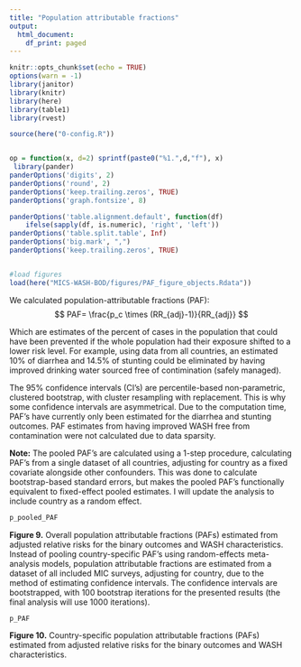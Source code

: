 ```yaml
---
title: "Population attributable fractions"
output:
  html_document:
    df_print: paged
---
```


<!-- output: html_notebook -->






```r
knitr::opts_chunk$set(echo = TRUE)
options(warn = -1) 
library(janitor)
library(knitr)
library(here)
library(table1)
library(rvest)

source(here("0-config.R"))


op = function(x, d=2) sprintf(paste0("%1.",d,"f"), x) 
 library(pander)
panderOptions('digits', 2)
panderOptions('round', 2)
panderOptions('keep.trailing.zeros', TRUE)
panderOptions('graph.fontsize', 8)

panderOptions('table.alignment.default', function(df)
    ifelse(sapply(df, is.numeric), 'right', 'left'))
panderOptions('table.split.table', Inf)
panderOptions('big.mark', ",")
panderOptions('keep.trailing.zeros', TRUE)


#load figures
load(here("MICS-WASH-BOD/figures/PAF_figure_objects.Rdata"))

```

We calculated population-attributable fractions (PAF):  
$$ 
PAF= \frac{p_c \times (RR_{adj}-1)}{RR_{adj}}
$$

  Which are estimates of the percent of cases in the population that could have been prevented if the whole population had their exposure shifted to a lower risk level. For example, using data from all countries, an estimated 10% of diarrhea and 14.5% of stunting could be eliminated by having improved drinking water sourced free of contimination (safely managed).

  The 95% confidence intervals (CI's) are percentile-based non-parametric, clustered bootstrap, with cluster resampling with replacement. This is why some confidence intervals are asymmetrical. Due to the computation time, PAF's have currently only been estimated for the diarrhea and stunting outcomes. PAF estimates from having improved WASH free from contamination were not calculated due to data sparsity.
  
  __Note:__ The pooled PAF's are calculated using a 1-step procedure, calculating PAF's from a single dataset of all countries, adjusting for country as a fixed covariate alongside other confounders. This was done to calculate bootstrap-based standard errors, but makes the pooled PAF's functionally equivalent to fixed-effect pooled estimates. I will update the analysis to include country as a random effect.



```r
p_pooled_PAF
```

__Figure 9.__ Overall population attributable fractions (PAFs) estimated from adjusted relative risks for the binary outcomes and WASH characteristics. Instead of pooling country-specific PAF's using random-effects meta-analysis models, population attributable fractions are estimated from a dataset of all included MIC surveys, adjusting for country, due to the method of estimating confidence intervals. The confidence intervals are bootstrapped, with 100 bootstrap iterations for the presented results (the final analysis will use 1000 iterations).


```r
p_PAF
```

__Figure 10.__ Country-specific population attributable fractions (PAFs) estimated from adjusted relative risks for the binary outcomes and WASH characteristics. 





